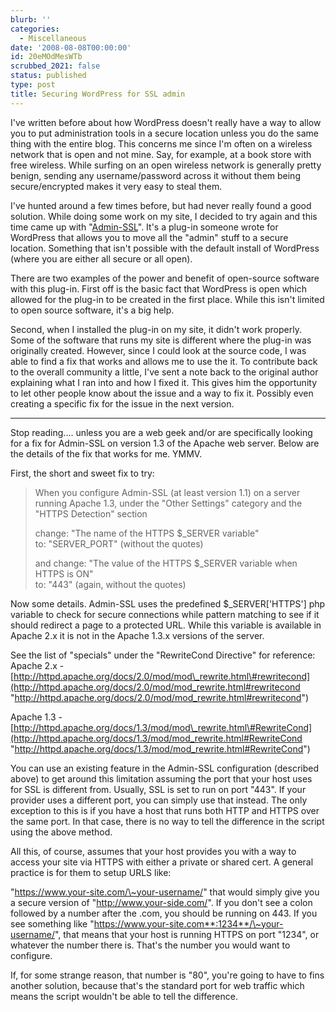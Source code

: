 ```yaml
---
blurb: ''
categories:
  - Miscellaneous
date: '2008-08-08T00:00:00'
id: 20eMOdMesWTb
scrubbed_2021: false
status: published
type: post
title: Securing WordPress for SSL admin
---
```


I've written before about how WordPress doesn't really have a way
to allow you to put administration tools in a secure location
unless you do the same thing with the entire blog. This concerns me
since I'm often on a wireless network that is open and not mine.
Say, for example, at a book store with free wireless. While surfing
on an open wireless network is generally pretty benign, sending any
username/password across it without them being secure/encrypted
makes it very easy to steal them.

I've hunted around a few times before, but had never really found a
good solution. While doing some work on my site, I decided to try
again and this time came up with
"[Admin-SSL](http://wordpress.org/extend/plugins/admin-ssl-secure-admin/)".
It's a plug-in someone wrote for WordPress that allows you to move
all the "admin" stuff to a secure location. Something that isn't
possible with the default install of WordPress (where you are
either all secure or all open).

There are two examples of the power and benefit of open-source
software with this plug-in. First off is the basic fact that
WordPress is open which allowed for the plug-in to be created in
the first place. While this isn't limited to open source software,
it's a big help.

Second, when I installed the plug-in on my site, it didn't work
properly. Some of the software that runs my site is different where
the plug-in was originally created. However, since I could look at
the source code, I was able to find a fix that works and allows me
to use the it. To contribute back to the overall community a
little, I've sent a note back to the original author explaining
what I ran into and how I fixed it. This gives him the opportunity
to let other people know about the issue and a way to fix it.
Possibly even creating a specific fix for the issue in the next
version.


* * * * *

Stop reading.... unless you are a web geek and/or are specifically
looking for a fix for Admin-SSL on version 1.3 of the Apache web
server. Below are the details of the fix that works for me. YMMV.

First, the short and sweet fix to try:

> When you configure Admin-SSL (at least version 1.1) on a server
> running Apache 1.3, under the "Other Settings" category and the
> "HTTPS Detection" section
> 
> change: "The name of the HTTPS $\_SERVER variable"   
> to: "SERVER\_PORT" (without the quotes)
> 
> and change: "The value of the HTTPS $\_SERVER variable when HTTPS
> is ON"   
> to: "443" (again, without the quotes)

Now some details. Admin-SSL uses the predefined $\_SERVER\['HTTPS'\]
php variable to check for secure connections while pattern matching
to see if it should redirect a page to a protected URL. While this
variable is available in Apache 2.x it is not in the Apache 1.3.x
versions of the server.

See the list of "specials" under the "RewriteCond Directive" for
reference:   
Apache 2.x -
[http://httpd.apache.org/docs/2.0/mod/mod\_rewrite.html\#rewritecond](http://httpd.apache.org/docs/2.0/mod/mod_rewrite.html#rewritecond "http://httpd.apache.org/docs/2.0/mod/mod_rewrite.html#rewritecond")
  
Apache 1.3 -
[http://httpd.apache.org/docs/1.3/mod/mod\_rewrite.html\#RewriteCond](http://httpd.apache.org/docs/1.3/mod/mod_rewrite.html#RewriteCond "http://httpd.apache.org/docs/1.3/mod/mod_rewrite.html#RewriteCond")

You can use an existing feature in the Admin-SSL configuration
(described above) to get around this limitation assuming the port
that your host uses for SSL is different from. Usually, SSL is set
to run on port "443". If your provider uses a different port, you
can simply use that instead. The only exception to this is if you
have a host that runs both HTTP and HTTPS over the same port. In
that case, there is no way to tell the difference in the script
using the above method.

All this, of course, assumes that your host provides you with a way
to access your site via HTTPS with either a private or shared cert.
A general practice is for them to setup URLS like:

"https://www.your-site.com/\~your-username/" that would simply give
you a secure version of "http://www.your-side.com/". If you don't
see a colon followed by a number after the .com, you should be
running on 443. If you see something like
"https://www.your-site.com**:1234**/\~your-username/", that means
that your host is running HTTPS on port "1234", or whatever the
number there is. That's the number you would want to configure.

If, for some strange reason, that number is "80", you're going to
have to fins another solution, because that's the standard port for
web traffic which means the script wouldn't be able to tell the
difference.
